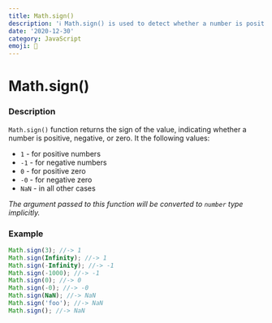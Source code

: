 ```yaml
---
title: Math.sign()
description: 'ℹ️ Math.sign() is used to detect whether a number is positive, negative, or zero.'
date: '2020-12-30'
category: JavaScript
emoji: 🧮
---
```


# Math.sign\(\)

### Description

`Math.sign()` function returns the sign of the value, indicating whether a number is positive, negative, or zero. It the following values:

- `1` - for positive numbers
- `-1` - for negative numbers
- `0` - for positive zero
- `-0` - for negative zero
- `NaN` - in all other cases

_The argument passed to this function will be converted to `number` type implicitly._

### Example

```javascript
Math.sign(3); //-> 1
Math.sign(Infinity); //-> 1
Math.sign(-Infinity); //-> -1
Math.sign(-1000); //-> -1
Math.sign(0); //-> 0
Math.sign(-0); //-> -0
Math.sign(NaN); //-> NaN
Math.sign('foo'); //-> NaN
Math.sign(); //-> NaN
```
